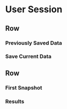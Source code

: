 User Session {data-icon="fa-search"}
=====================================

Row
-------------------------------------

### <span style="color:`r borderTextColor`">Previously Saved Data</span> {.bgred}

### <span style="color:`r borderTextColor`">Save Current Data</span> {.bgred}


Row {.tabset}
-------------------------------------

### <span style="color:`r borderTextColor`">First Snapshot</span> {.bgred}

### <span style="color:`r borderTextColor`">Results</span> {.bgred}
